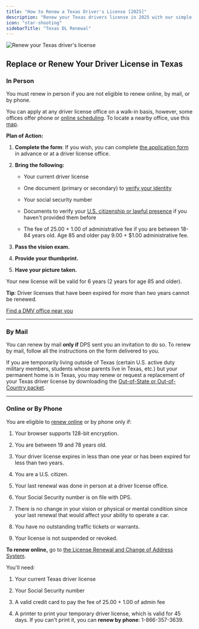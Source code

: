 ```yaml
---
title: "How to Renew a Texas Driver's License [2025]"
description: "Renew your Texas drivers license in 2025 with our simple, step-by-step guide. Find all the necessary requirements, forms, fees, and online renewal options to ensure a hassle-free experience. Stay legal and avoid fines - start your renewal process now!"
icon: "star-shooting"
sidebarTitle: "Texas DL Renewal"
---
```


![Renew your Texas driver's license](https://driving-tests.org/wp-content/uploads/2024/07/renew-texas-drivers-license.jpg)

## Replace or Renew Your Driver License in Texas

### In Person

You must renew in person if you are not eligible to renew online, by mail, or by phone.

You can apply at any driver license office on a walk-in basis, however, some offices offer phone or [online scheduling](https://www.dps.texas.gov/administration/driver_licensing_control/rolodex/search.asp). To locate a nearby office, use this [map](https://driving-tests.org/dmv-near-me/texas-dmv-office-locations/).

**Plan of Action:**

1. **Complete the form**: If you wish, you can complete [the application form](http://www.dps.texas.gov/internetforms/Forms/DL-43.pdf) in advance or at a driver license office.

2. **Bring the following:**

   * Your current driver license

   * One document (primary or secondary) to [verify your identity](http://www.dps.texas.gov/DriverLicense/identificationrequirements.htm)

   * Your social security number

   * Documents to verify your [U.S. citizenship or lawful presence](http://www.dps.texas.gov/DriverLicense/LawfulStatusDLID.htm) if you haven't provided them before

   * The fee of 25.00 + 1.00 of administrative fee if you are between 18-84 years old. Age 85 and older pay 9.00 + $1.00 administrative fee.

3. **Pass the vision exam.**

4. **Provide your thumbprint.**

5. **Have your picture taken.**

Your new license will be valid for 6 years (2 years for age 85 and older).

**Tip**: Driver licenses that have been expired for more than two years cannot be renewed.

[Find a DMV office near you](https://driving-tests.org/dmv-near-me/)

***

### By Mail

You can renew by mail **only if** DPS sent you an invitation to do so. To renew by mail, follow all the instructions on the form delivered to you.

If you are temporarily living outside of Texas (certain U.S. active duty military members, students whose parents live in Texas, etc.) but your permanent home is in Texas, you may renew or request a replacement of your Texas driver license by downloading the [Out-of-State or Out-of-Country packet](http://www.dps.texas.gov/internetforms/Forms/DL-16P.pdf).

***

### Online or By Phone

You are eligible to [renew online](https://txapps.texas.gov/tolapp/txdl/) or by phone only if:

1. Your browser supports 128-bit encryption.

2. You are between 19 and 78 years old.

3. Your driver license expires in less than one year or has been expired for less than two years.

4. You are a U.S. citizen.

5. Your last renewal was done in person at a driver license office.

6. Your Social Security number is on file with DPS.

7. There is no change in your vision or physical or mental condition since your last renewal that would affect your ability to operate a car.

8. You have no outstanding traffic tickets or warrants.

9. Your license is not suspended or revoked.

**To renew online,** go to [the License Renewal and Change of Address System](https://txapps.texas.gov/tolapp/txdl/).

You'll need:

1. Your current Texas driver license

2. Your Social Security number

3. A valid credit card to pay the fee of 25.00 + 1.00 of admin fee

4. A printer to print your temporary driver license, which is valid for 45 days. If you can't print it, you can **renew by phone**: 1-866-357-3639.

<Snippet file="renewal-state-block.mdx" />